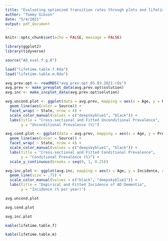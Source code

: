 ```yaml
---
title: "Evaluating optimized transition rates through plots and lifetime risks"
author: "Tommy Gibson"
date: "5/4/2021"
output: pdf_document
---
```


```r
knitr::opts_chunk$set(echo = FALSE, message = FALSE)
```


```r

library(ggplot2)
library(tidyverse)

source("AD_eval.f.g.R")

load("lifetime.table.f.Rda")
load("lifetime.table.m.Rda")

avg.prev.opt <- readRDS("avg.prev.opt_05.03.2021.rds")
avg.prev <- make_prevplot_data(avg.prev.opt$solution)
avg.inc <- make_incplot_data(avg.prev.opt$solution)

avg.uncond.plot <- ggplot(data = avg.prev, mapping = aes(x = Age, y = Prevalence_uncond)) + 
  geom_line(aes(color = Source)) + 
  facet_wrap( ~ State, nrow = 4) +
  scale_color_manual(values = c("deepskyblue1", "black")) +
  labs(title = "Cross-sectional and Fitted Unconditional Prevalence",
       y = "Unconditional Prevalence (%)")

avg.cond.plot <- ggplot(data = avg.prev, mapping = aes(x = Age, y = Prevalence_cond)) +
  geom_line(aes(color = Source)) + 
  facet_wrap( ~ State, nrow = 4) +
  scale_color_manual(values = c("deepskyblue1", "black")) +
  labs(title = "Cross-sectional and Fitted Conditional Prevalence",
       y = "Conditional Prevalence (%)") +
  scale_y_continuous(breaks = seq(0, 1, 0.25))

avg.inc.plot <- ggplot(avg.inc, mapping = aes(x = Age, y = Incidence, color = Source)) +
  geom_line(size = .75) +
  scale_color_manual(values = c("black", "deepskyblue1")) +
  labs(title = "Empirical and Fitted Incidence of AD Dementia",
       y = "Incidence (% per year)")
```

```r

avg.uncond.plot

```

```r

avg.cond.plot

```


```r

avg.inc.plot

```

```r

kable(lifetime.table.f)

```


```r

kable(lifetime.table.m)

```

